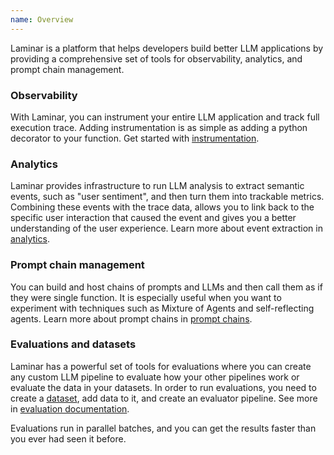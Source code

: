 ```yaml
---
name: Overview
---
```

Laminar is a platform that helps developers build better LLM applications by providing a comprehensive set of tools for observability, analytics, and prompt chain management.

### Observability
With Laminar, you can instrument your entire LLM application and track full execution trace. Adding instrumentation is as simple as adding a python decorator to your function. Get started with [instrumentation](/documentation/tracing/introduction).

### Analytics
Laminar provides infrastructure to run LLM analysis to extract semantic events, such as "user sentiment", and then turn them into trackable metrics. Combining these events with the trace data, allows you to link back to the specific user interaction that caused the event and gives you a better understanding of the user experience.
Learn more about event extraction in [analytics](/documentation/analytics/introduction).

### Prompt chain management
You can build and host chains of prompts and LLMs and then call them as if they were single function. It is especially useful when you want to experiment with techniques such as Mixture of Agents and self-reflecting agents.
Learn more about prompt chains in [prompt chains](/documentation/pipeline/introduction).

### Evaluations and datasets

Laminar has a powerful set of tools for evaluations where you can create any custom LLM pipeline to evaluate
how your other pipelines work or evaluate the data in your datasets. In order to run evaluations, you need to
create a [dataset](/documentation/datasets/introduction), add data to it, and create an evaluator pipeline. See more in
[evaluation documentation](/documentation/evaluations/introduction).

Evaluations run in parallel batches, and you can get the results faster than you ever had seen it before.

